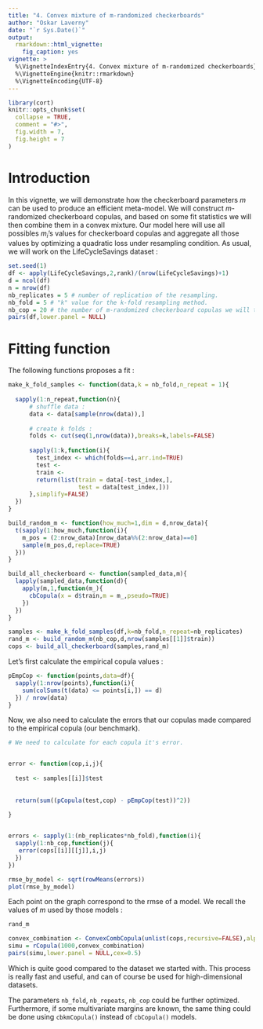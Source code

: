 ---
title: "4. Convex mixture of m-randomized checkerboards"
author: "Oskar Laverny"
date: "`r Sys.Date()`"
output:
  rmarkdown::html_vignette:
    fig_caption: yes
vignette: >
  %\VignetteIndexEntry{4. Convex mixture of m-randomized checkerboards}
  %\VignetteEngine{knitr::rmarkdown}
  %\VignetteEncoding{UTF-8}
---
```{r setup, include = FALSE}
library(cort)
knitr::opts_chunk$set(
  collapse = TRUE,
  comment = "#>",
  fig.width = 7,
  fig.height = 7
)
```

# Introduction

In this vignette, we will demonstrate how the checkerboard parameters $m$ can be used to produce an efficient meta-model. We will construct $m$-randomized checkerboard copulas, and based on some fit statistics we will then combine them in a convex mixture. Our model here will use all possibles $m_i$'s values for checkerboard copulas and aggregate all those values by optimizing a quadratic loss under resampling condition. As usual, we will work on the LifeCycleSavings dataset : 

```{r "getting data and parameters"}
set.seed(1)
df <- apply(LifeCycleSavings,2,rank)/(nrow(LifeCycleSavings)+1)
d = ncol(df)
n = nrow(df)
nb_replicates = 5 # number of replication of the resampling.
nb_fold = 5 # "k" value for the k-fold resampling method.
nb_cop = 20 # the number of m-randomized checkerboard copulas we will test.
pairs(df,lower.panel = NULL)
```

# Fitting function

The following functions proposes a fit : 

```{r "fitting_functions"}

make_k_fold_samples <- function(data,k = nb_fold,n_repeat = 1){
  
  sapply(1:n_repeat,function(n){
      # shuffle data : 
      data <- data[sample(nrow(data)),]
    
      # create k folds : 
      folds <- cut(seq(1,nrow(data)),breaks=k,labels=FALSE)
      
      sapply(1:k,function(i){
        test_index <- which(folds==i,arr.ind=TRUE)
        test <- 
        train <- 
        return(list(train = data[-test_index,], 
                    test = data[test_index,]))
      },simplify=FALSE)
  })
}

build_random_m <- function(how_much=1,dim = d,nrow_data){
  t(sapply(1:how_much,function(i){
    m_pos = (2:nrow_data)[nrow_data%%(2:nrow_data)==0]
    sample(m_pos,d,replace=TRUE)
  }))
}

build_all_checkerboard <- function(sampled_data,m){
  lapply(sampled_data,function(d){
    apply(m,1,function(m_){
      cbCopula(x = d$train,m = m_,pseudo=TRUE)
    })
  })
}

samples <- make_k_fold_samples(df,k=nb_fold,n_repeat=nb_replicates)
rand_m <- build_random_m(nb_cop,d,nrow(samples[[1]]$train))
cops <- build_all_checkerboard(samples,rand_m)

```



Let's first calculate the empirical copula values : 

```{r}
pEmpCop <- function(points,data=df){
  sapply(1:nrow(points),function(i){
    sum(colSums(t(data) <= points[i,]) == d)
  }) / nrow(data)
}

```


Now, we also need to calculate the errors that our copulas made compared to the empirical copula (our benchmark).
```{r}

# We need to calculate for each copula it's error.


error <- function(cop,i,j){
  
  test <- samples[[i]]$test
  
  
  return(sum((pCopula(test,cop) - pEmpCop(test))^2))
  
}


errors <- sapply(1:(nb_replicates*nb_fold),function(i){
  sapply(1:nb_cop,function(j){
   error(cops[[i]][[j]],i,j)
  })
})

rmse_by_model <- sqrt(rowMeans(errors))
plot(rmse_by_model)

```


Each point on the graph correspond to the rmse of a model. We recall the values of $m$ used by those models : 

```{r}
rand_m
```




```{r}
convex_combination <- ConvexCombCopula(unlist(cops,recursive=FALSE),alpha = rep(1/rmse_by_model,nb_replicates*nb_fold))
simu = rCopula(1000,convex_combination)
pairs(simu,lower.panel = NULL,cex=0.5)
```

Which is quite good compared to the dataset we started with. This process is really fast and useful, and can of course be used for high-dimensional datasets.

The parameters `nb_fold`, `nb_repeats`, `nb_cop` could be further optimized. Furthermore, if some multivariate margins are known, the same thing could be done using `cbkmCopula()` instead of `cbCopula()` models.


